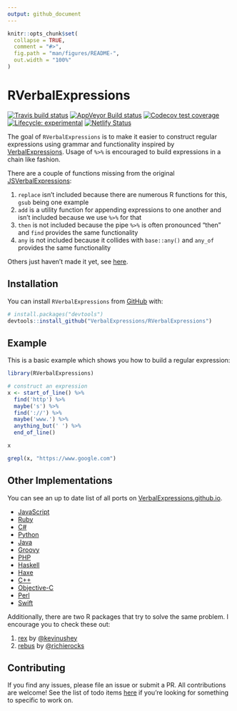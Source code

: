 ```yaml
---
output: github_document
---
```


<!-- README.md is generated from README.Rmd. Please edit that file -->

```r
knitr::opts_chunk$set(
  collapse = TRUE,
  comment = "#>",
  fig.path = "man/figures/README-",
  out.width = "100%"
)
```

# RVerbalExpressions

<!-- badges: start -->
[![Travis build status](https://travis-ci.org/VerbalExpressions/RVerbalExpressions.svg?branch=master)](https://travis-ci.org/VerbalExpressions/RVerbalExpressions)
[![AppVeyor Build status](https://ci.appveyor.com/api/projects/status/phr93q0rp7edf376?svg=true)](https://ci.appveyor.com/project/tyluRp/rverbalexpressions-4tt0n)
[![Codecov test coverage](https://codecov.io/gh/VerbalExpressions/RVerbalExpressions/branch/master/graph/badge.svg)](https://codecov.io/gh/VerbalExpressions/RVerbalExpressions?branch=master)
[![Lifecycle: experimental](https://img.shields.io/badge/lifecycle-experimental-orange.svg)](https://www.tidyverse.org/lifecycle/#experimental)
[![Netlify Status](https://api.netlify.com/api/v1/badges/e49a67b8-17c9-40ba-9e53-3f9d83590e87/deploy-status)](https://app.netlify.com/sites/rverbalexpressions/deploys)
<!-- badges: end -->

The goal of `RVerbalExpressions` is to make it easier to construct regular expressions using grammar and functionality inspired by [VerbalExpressions](https://github.com/VerbalExpressions). Usage of `%>%` is encouraged to build expressions in a chain like fashion.

There are a couple of functions missing from the original [JSVerbalExpressions](https://github.com/VerbalExpressions/JSVerbalExpressions):

1. `replace` isn't included because there are numerous R functions for this, `gsub` being one example
2. `add` is a utility function for appending expressions to one another and isn't included because we use `%>%` for that
3. `then` is not included because the pipe `%>%` is often pronounced "then" and `find` provides the same functionality
4. `any` is not included because it collides with `base::any()` and `any_of` provides the same functionality

Others just haven't made it yet, see [here](.github/CONTRIBUTING.md).

## Installation

You can install `RVerbalExpressions` from [GitHub](https://github.com/) with:

``` r
# install.packages("devtools")
devtools::install_github("VerbalExpressions/RVerbalExpressions")
```

## Example

This is a basic example which shows you how to build a regular expression:

```r
library(RVerbalExpressions)

# construct an expression
x <- start_of_line() %>% 
  find('http') %>% 
  maybe('s') %>% 
  find('://') %>% 
  maybe('www.') %>% 
  anything_but(' ') %>% 
  end_of_line()

x

grepl(x, "https://www.google.com")
```

## Other Implementations

You can see an up to date list of all ports on [VerbalExpressions.github.io](https://VerbalExpressions.github.io).

- [JavaScript](https://github.com/VerbalExpressions/JSVerbalExpressions)
- [Ruby](https://github.com/ryan-endacott/verbal_expressions)
- [C#](https://github.com/VerbalExpressions/CSharpVerbalExpressions)
- [Python](https://github.com/VerbalExpressions/PythonVerbalExpressions)
- [Java](https://github.com/VerbalExpressions/JavaVerbalExpressions)
- [Groovy](https://github.com/VerbalExpressions/GroovyVerbalExpressions)
- [PHP](https://github.com/VerbalExpressions/PHPVerbalExpressions)
- [Haskell](https://github.com/VerbalExpressions/HaskellVerbalExpressions)
- [Haxe](https://github.com/VerbalExpressions/HaxeVerbalExpressions)
- [C++](https://github.com/VerbalExpressions/CppVerbalExpressions)
- [Objective-C](https://github.com/VerbalExpressions/ObjectiveCVerbalExpressions)
- [Perl](https://github.com/VerbalExpressions/PerlVerbalExpressions)
- [Swift](https://github.com/VerbalExpressions/SwiftVerbalExpressions)

Additionally, there are two R packages that try to solve the same problem. I encourage you to check these out:

1. [rex](https://github.com/kevinushey/rex) by [\@kevinushey](https://twitter.com/kevin_ushey)
2. [rebus](https://github.com/richierocks/rebus) by [\@richierocks](https://twitter.com/richierocks?lang=en)

## Contributing

If you find any issues, please file an issue or submit a PR. All contributions are welcome! See the list of todo items [here](.github/CONTRIBUTING.md) if you're looking for something to specific to work on.

